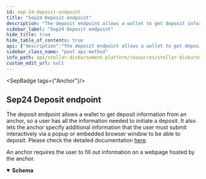 ```yaml
---
id: sep-24-deposit-endpoint
title: "Sep24 Deposit endpoint"
description: "The deposit endpoint allows a wallet to get deposit information from an anchor,  so a user has all the information needed to initiate a deposit."
sidebar_label: "Sep24 Deposit endpoint"
hide_title: true
hide_table_of_contents: true
api: {"description":"The deposit endpoint allows a wallet to get deposit information from an anchor,  so a user has all the information needed to initiate a deposit. \nIt also lets the anchor specify additional information that the user must submit interactively via a popup or embedded browser window to be able to deposit.  Please check the detailed documentation [here](https://github.com/stellar/stellar-protocol/blob/master/ecosystem/sep-0024.md#deposit-2).\n","externalDocs":{"description":"Find more info here","url":"https://github.com/stellar/stellar-protocol/blob/master/ecosystem/sep-0024.md#deposit-2"},"tags":["Anchor"],"responses":{"200":{"description":"An anchor requires the user to fill out information on a webpage hosted by the anchor.","content":{"*/*":{"schema":{"type":"object","properties":{"type":{"type":"string","description":"Always set to interactive_customer_info_needed.","example":"interactive_customer_info_needed"},"url":{"type":"string","description":"URL hosted by the anchor. The wallet should show this URL to the user as a popup.","example":"https://api.example.com/kycflow?account=GACW7NONV43MZIFHCOKCQJAKSJSISSICFVUJ2C6EZIW5773OU3HD64VI"},"id":{"type":"string","description":"The anchor's internal ID for this deposit / withdrawal request. The wallet will use this ID to query the /transaction endpoint to check status of the request.","example":"82fhs729f63dh0v4"}}}}}}},"method":"post","path":"/TRANSFER_SERVER_SEP0024/transactions/deposit/interactive","securitySchemes":{"BearerAuth":{"type":"apiKey","name":"Authorization","in":"header","description":"JWT used for authentication, signed with an ES256 private key."}},"info":{"title":"Stellar Disbursement Platform API","version":"","description":"The Stellar Disbursement Platform (SDP) is a tool built for organizations to make bulk payments to a group of recipients over the Stellar network. You can read more about using the SDP [here](https://developers.stellar.org/docs/category/use-the-stellar-disbursement-platform)."},"postman":{"name":"Sep24 Deposit endpoint","description":{"content":"The deposit endpoint allows a wallet to get deposit information from an anchor,  so a user has all the information needed to initiate a deposit. \nIt also lets the anchor specify additional information that the user must submit interactively via a popup or embedded browser window to be able to deposit.  Please check the detailed documentation [here](https://github.com/stellar/stellar-protocol/blob/master/ecosystem/sep-0024.md#deposit-2).\n","type":"text/plain"},"url":{"path":["TRANSFER_SERVER_SEP0024","transactions","deposit","interactive"],"host":["{{baseUrl}}"],"query":[],"variable":[]},"header":[{"key":"Accept","value":"*/*"}],"method":"POST"}}
sidebar_class_name: "post api-method"
info_path: api/stellar-disbursement-platform/resources/stellar-disbursement-platform-api
custom_edit_url: null
---
```



<SepBadge tags={"Anchor"}/>


## Sep24 Deposit endpoint



The deposit endpoint allows a wallet to get deposit information from an anchor,  so a user has all the information needed to initiate a deposit. 
It also lets the anchor specify additional information that the user must submit interactively via a popup or embedded browser window to be able to deposit.  Please check the detailed documentation [here](https://github.com/stellar/stellar-protocol/blob/master/ecosystem/sep-0024.md#deposit-2).


<div><ApiTabs><TabItem label={"200"} value={"200"}><div>

An anchor requires the user to fill out information on a webpage hosted by the anchor.

</div><div><MimeTabs schemaType={"response"}><TabItem label={"*/*"} value={"*/*"}><SchemaTabs><TabItem label={"Schema"} value={"Schema"}><details style={{}} data-collapsed={false} open={true}><summary style={{"textAlign":"left"}}><strong>Schema</strong></summary><div style={{"textAlign":"left","marginLeft":"1rem"}}></div><ul style={{"marginLeft":"1rem"}}><SchemaItem collapsible={false} name={"type"} required={false} schemaName={"string"} qualifierMessage={undefined} schema={{"type":"string","description":"Always set to interactive_customer_info_needed.","example":"interactive_customer_info_needed"}}></SchemaItem><SchemaItem collapsible={false} name={"url"} required={false} schemaName={"string"} qualifierMessage={undefined} schema={{"type":"string","description":"URL hosted by the anchor. The wallet should show this URL to the user as a popup.","example":"https://api.example.com/kycflow?account=GACW7NONV43MZIFHCOKCQJAKSJSISSICFVUJ2C6EZIW5773OU3HD64VI"}}></SchemaItem><SchemaItem collapsible={false} name={"id"} required={false} schemaName={"string"} qualifierMessage={undefined} schema={{"type":"string","description":"The anchor's internal ID for this deposit / withdrawal request. The wallet will use this ID to query the /transaction endpoint to check status of the request.","example":"82fhs729f63dh0v4"}}></SchemaItem></ul></details></TabItem><TabItem label={"Example (from schema)"} value={"Example (from schema)"}><ResponseSamples responseExample={"{\n  \"type\": \"interactive_customer_info_needed\",\n  \"url\": \"https://api.example.com/kycflow?account=GACW7NONV43MZIFHCOKCQJAKSJSISSICFVUJ2C6EZIW5773OU3HD64VI\",\n  \"id\": \"82fhs729f63dh0v4\"\n}"} language={"json"}></ResponseSamples></TabItem></SchemaTabs></TabItem></MimeTabs></div></TabItem></ApiTabs></div>
